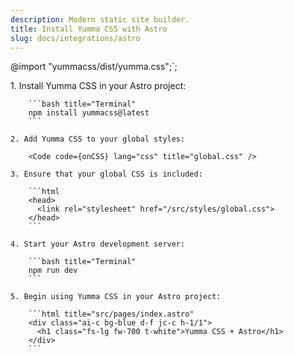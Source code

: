 ```yaml
---
description: Modern static site builder.
title: Install Yumma CSS with Astro
slug: docs/integrations/astro
---
```



@import "yummacss/dist/yumma.css";`;

<Steps>
    1. Install Yumma CSS in your Astro project:

        ```bash title="Terminal"
        npm install yummacss@latest
        ```

    2. Add Yumma CSS to your global styles:

        <Code code={onCSS} lang="css" title="global.css" />

    3. Ensure that your global CSS is included:

        ```html
        <head>
          <link rel="stylesheet" href="/src/styles/global.css">
        </head>
        ```

    4. Start your Astro development server:

        ```bash title="Terminal"
        npm run dev
        ```

    5. Begin using Yumma CSS in your Astro project:

        ```html title="src/pages/index.astro"
        <div class="ai-c bg-blue d-f jc-c h-1/1">
          <h1 class="fs-lg fw-700 t-white">Yumma CSS + Astro</h1>
        </div>
        ```
</Steps>